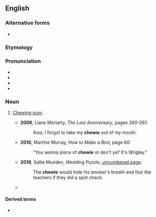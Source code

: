 {{also|Chewie}}
==English==

===Alternative forms===
* {{alter|en|chewy}}

===Etymology===
{{suffix|en|chew|ie}}

===Pronunciation===
* {{IPA|en|/ˈt͡ʃuː.i/}}
* {{audio|en|EN-AU ck1 chewie.ogg|Audio (AU)}}
* {{rhymes|en|uːi|s=2}}
* {{hmp|en|chewy}}

===Noun===
{{en-noun|~}}

# {{lb|en|AU|informal}} [[chewing gum|Chewing gum]].
#* '''2006''', Liane Moriarty, ''The Last Anniversary'', pages 260-261:
#*: Also, I forgot to take my '''chewie''' out of my mouth. 
#* '''2010''', Martine Murray, ''How to Make a Bird'', page 60:
#*: "You wanna piece of '''chewie''' or don't ya? It's Wrigley."
#* '''2019''', Sallie Muirden, ''Wedding Puzzle'', [https://www.google.com/books/edition/Wedding_Puzzle/8nCbDwAAQBAJ?hl=en&gbpv=1&dq=%22the+chewie%22&pg=PT105 unnumbered page]:
#*: The '''chewie''' would hide his smoker's breath and fool the teachers if they did a spot check.
#* {{seemoreCites|en}}

====Derived terms====
* {{l|en|chewie on ya boot}}
